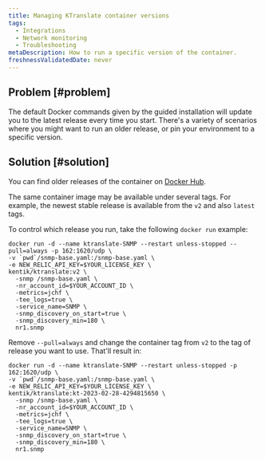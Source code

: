 ```yaml
---
title: Managing KTranslate container versions
tags:
  - Integrations
  - Network monitoring
  - Troubleshooting
metaDescription: How to run a specific version of the container.
freshnessValidatedDate: never
---
```


## Problem [#problem]

The default Docker commands given by the guided installation will update you to the latest release every time you start. There's a variety of scenarios where you might want to run an older release, or pin your environment to a specific version.

## Solution [#solution]

You can find older releases of the container on [Docker Hub](https://hub.docker.com/r/kentik/ktranslate/tags).

The same container image may be available under several tags. For example, the newest stable release is available from the `v2` and also `latest` tags.

To control which release you run, take the following `docker run` example:

```shell
docker run -d --name ktranslate-SNMP --restart unless-stopped --pull=always -p 162:1620/udp \
-v `pwd`/snmp-base.yaml:/snmp-base.yaml \
-e NEW_RELIC_API_KEY=$YOUR_LICENSE_KEY \
kentik/ktranslate:v2 \
  -snmp /snmp-base.yaml \
  -nr_account_id=$YOUR_ACCOUNT_ID \
  -metrics=jchf \
  -tee_logs=true \
  -service_name=SNMP \
  -snmp_discovery_on_start=true \
  -snmp_discovery_min=180 \
  nr1.snmp
```

Remove `--pull=always` and change the container tag from `v2` to the tag of release you want to use. That'll result in:

```shell
docker run -d --name ktranslate-SNMP --restart unless-stopped -p 162:1620/udp \
-v `pwd`/snmp-base.yaml:/snmp-base.yaml \
-e NEW_RELIC_API_KEY=$YOUR_LICENSE_KEY \
kentik/ktranslate:kt-2023-02-28-4294815650 \
  -snmp /snmp-base.yaml \
  -nr_account_id=$YOUR_ACCOUNT_ID \
  -metrics=jchf \
  -tee_logs=true \
  -service_name=SNMP \
  -snmp_discovery_on_start=true \
  -snmp_discovery_min=180 \
  nr1.snmp
```
